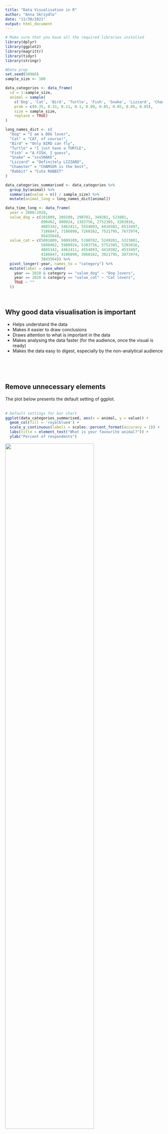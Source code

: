 ```yaml
---
title: "Data Visualisation in R"
author: "Anna Skrzydlo"
date: "11/30/2021"
output: html_document
---
```


```r
# Make sure that you have all the required libraries installed
library(dplyr)
library(ggplot2)
library(magrittr)
library(tidyr)
library(stringr)

#Data prep 
set.seed(50960)
sample_size <- 100

data_categories <- data_frame(
  id = 1:sample_size,
  animal = sample(
    c('Dog', 'Cat', 'Bird', 'Turtle', 'Fish', 'Snake', 'Lizzard', 'Chamster', 'Rabbit'), 
    prob = c(0.35, 0.33, 0.11, 0.1, 0.09, 0.05, 0.05, 0.05, 0.05),
    size = sample_size, 
    replace = TRUE)
)

long_names_dict <- c(
  "Dog" = "I am a DOG lover",
  "Cat" = "CAT, of course!",
  "Bird" = "Only BIRD can fly",
  "Turtle" = "I just have a TURTLE",
  "Fish" = "A FISH, I guess",
  "Snake" = "sssSNAKE",
  "Lizzard" = "Definitely LIZZARD",
  "Chamster" = "CHAMSER is the best",
  "Rabbit" = "Cute RABBIT"
)

data_categories_summarised <- data_categories %>%
  group_by(animal) %>%
  summarise(value = n() / sample_size) %>%
  mutate(animal_long = long_names_dict[animal])

data_time_long <- data_frame(
  year = 2000:2020,
  value_dog = c(101809, 209109, 290782, 349201, 523801, 
                890462, 980924, 1383756, 2752385, 3203816,
                4885342, 5462411, 5554893, 6410382, 6533497,
                7186847, 7186890, 7268162, 7521795, 7673974,
                9543564),
  value_cat = c(5001809, 5009109, 5190782, 5249201, 5323801, 
                5890462, 5980924, 5383756, 5752385, 5203816,
                4885342, 4462411, 4554893, 4410382, 4533497,
                4186847, 4186890, 3968162, 3921795, 3873974,
                3843564)) %>%
  pivot_longer(-year, names_to = "category") %>%
  mutate(label = case_when(
    year == 2020 & category == "value_dog" ~ "Dog lovers",
    year == 2020 & category == "value_cat" ~ "Cat lovers",
    TRUE ~ ""
  ))
```
  
<br />

## Why good data visualisation is important

- Helps understand the data
- Makes it easier to draw conclusions
- Draws attention to what is important in the data
- Makes analysing the data faster (for the audience, once the visual is ready)
- Makes the data easy to digest, especially by the non-analytical audience

  
<br />  
<br />

## Remove unnecessary elements

The plot below presents the default setting of ggplot.  
<br />

```r
# Default settings for bar chart
ggplot(data_categories_summarised, aes(x = animal, y = value)) + 
  geom_col(fill = 'royalblue4') +
  scale_y_continuous(labels = scales::percent_format(accuracy = 1)) +
  labs(title = element_text("What is your favourite animal?")) +
  ylab("Percent of respondents")
```  


![](images/barplot_decluttered.png){width=75%}  
<br />  
<br /> 

### Your turn! 
Modify the graph in order to create decluttered version.

```r
ggplot(data_categories_summarised, aes(x = animal, y = value)) + 
  geom_col(fill = 'royalblue4') +
  scale_y_continuous(labels = scales::percent_format(accuracy = 1)) +
  labs(title = element_text("What is your favourite animal?")) +
  ylab("Percent of respondents")
```
  
<br />  
<br />

## Choose the proper order of the data categories

General rules for ordering:  
1. Natural order (e.g. time)  
2. Meaningful order (e.g. biggest to smallest brand)  
3. Sorted by value (watch out - in applications that refresh the data often it might be misleading)  
4. Alphabetical 


![](images/barplot_order.png){width=75%}  
<br />  
<br /> 

### Your turn! 
Modify the graph to order the categories properly.
```r
# Start from the solution to previous task
```
  
<br />  
<br />

## Don’t ask the user to flip their head - flip the graph
  
<br />  
```r
ggplot(data_categories_summarised, aes(x = reorder(animal_long, -value), y = value)) + 
  geom_col(fill = "royalblue4") +
  geom_text(aes(label = scales::percent(value, accuracy = 1)), vjust = 1.5, color = "white", size = 3.8) +
  scale_y_continuous(expand = c(0, 0)) +
  labs(title = "What is your favourite animal?",
       subtitle = "Percent of respondents") +
  theme(
    plot.title = element_text(size = 18, margin = margin(10, 0, 0, 0)),
    plot.subtitle = element_text(size = 12, margin = margin(10, 0, 30, 0), color = "gray"),
    panel.background = element_rect(fill = NA),
    panel.grid.major = element_blank(),
    axis.ticks = element_blank(),
    axis.title = element_blank(),
    axis.text.x = element_text(size = 10, margin = margin(5, 0, 0, 0), angle = 90, hjust = 1),
    axis.text.y = element_blank()
  )
```  
  
<br />
![](images/barplot_labels.png){width=75%}  

<br />  
<br /> 

### Your turn! 
Flip x and y axis.
```r
ggplot(data_categories_summarised, aes(x = reorder(animal_long, -value), y = value)) + 
  geom_col(fill = "royalblue4") +
  geom_text(aes(label = scales::percent(value, accuracy = 1)), vjust = 1.5, color = "white", size = 3.8) +
  scale_y_continuous(expand = c(0, 0)) +
  labs(title = "What is your favourite animal?",
       subtitle = "Percent of respondents") +
  theme(
    plot.title = element_text(size = 18, margin = margin(10, 0, 0, 0)),
    plot.subtitle = element_text(size = 12, margin = margin(10, 0, 30, 0), color = "gray"),
    panel.background = element_rect(fill = NA),
    panel.grid.major = element_blank(),
    axis.ticks = element_blank(),
    axis.title = element_blank(),
    axis.text.x = element_text(size = 10, margin = margin(5, 0, 0, 0), angle = 90, hjust = 1),
    axis.text.y = element_blank()
  )
```  
  
<br />  
<br />

## Improve a line plot
The graph below shows default settings of a line plot. Decluttering is very similar as for the bar plots.  
<br />  

```r
ggplot(data_time_long, aes(x = year, y = value / 1000000)) +
  geom_line(aes(color = category)) +
  labs(title = "Number of CAT and DOG lovers in 2000 - 2020") +
  ylab("'000 000 of respondents")
```  
  
<br />
![](images/lineplot_decluttered.png){width=75%}  

<br />  
<br /> 

### Your turn! 
Modify the graph to create decluttered version.
```r
ggplot(data_time_long, aes(x = year, y = value / 1000000)) +
  geom_line(aes(color = category)) +
  labs(title = "Number of CAT and DOG lovers in 2000 - 2020") +
  ylab("'000 000 of respondents")
``` 
  
<br />  
<br />

## Put labels close to the data
In order to improve the plot even further you can put the labels next to the data.  
<br />
![](images/lineplot_labels.png){width=75%} 
<br />  
<br /> 

### Your turn! 
Modify the graph and put labels next to the data.
```r
# Start from the solution to previous task
``` 